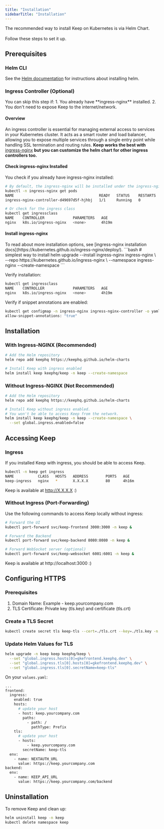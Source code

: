 ```yaml
---
title: "Installation"
sidebarTitle: "Installation"
---
```


<Tip>
The recommended way to install Keep on Kubernetes is via Helm Chart. <br></br>
Follow these steps to set it up.
</Tip>

## Prerequisites

### Helm CLI
See the [Helm documentation](https://helm.sh/docs/intro/install/) for instructions about installing helm.

### Ingress Controller (Optional)
<Info>
You can skip this step if:
1. You already have **ingress-nginx** installed.
2. You don't need to expose Keep to the internet/network.
</Info>

#### Overview
An ingress controller is essential for managing external access to services in your Kubernetes cluster. It acts as a smart router and load balancer, allowing you to expose multiple services through a single entry point while handling SSL termination and routing rules.
**Keep works the best with** [ingress-nginx](https://github.com/kubernetes/ingress-nginx) **but you can customize the helm chart for other ingress controllers too.**


#### Check ingress-nginx Installed
You check if you already have ingress-nginx installed:
```bash
# By default, the ingress-nginx will be installed under the ingress-nginx namespace
kubectl -n ingress-nginx get pods
NAME                                       READY   STATUS    RESTARTS   AGE
ingress-nginx-controller-d49697d5f-hjhbj   1/1     Running   0          4h19m

# Or check for the ingress class
kubectl get ingressclass
NAME    CONTROLLER             PARAMETERS   AGE
nginx   k8s.io/ingress-nginx   <none>       4h19m

```

#### Install ingress-nginx
<Info>
To read about more installation options, see [ingress-nginx installation docs](https://kubernetes.github.io/ingress-nginx/deploy/).
</Info>
```bash
# simplest way to install
helm upgrade --install ingress-nginx ingress-nginx \
  --repo https://kubernetes.github.io/ingress-nginx \
  --namespace ingress-nginx --create-namespace
```

Verify installation:
```bash
kubectl get ingressclass
NAME    CONTROLLER             PARAMETERS   AGE
nginx   k8s.io/ingress-nginx   <none>       4h19m
```

Verify if snippet annotations are enabled:
```bash
kubectl get configmap -n ingress-nginx ingress-nginx-controller -o yaml | grep allow-snippet-annotations
allow-snippet-annotations: "true"
```

## Installation

### With Ingress-NGINX (Recommended)

```bash
# Add the Helm repository
helm repo add keephq https://keephq.github.io/helm-charts

# Install Keep with ingress enabled
helm install keep keephq/keep -n keep --create-namespace
```

### Without Ingress-NGINX (Not Recommended)

```bash
# Add the Helm repository
helm repo add keephq https://keephq.github.io/helm-charts

# Install Keep without ingress enabled.
# You won't be able to access Keep from the network.
helm install keep keephq/keep -n keep --create-namespace \
  --set global.ingress.enabled=false
```

## Accessing Keep

### Ingress
If you installed Keep with ingress, you should be able to access Keep.

```bash
kubectl -n keep get ingress
NAME           CLASS   HOSTS   ADDRESS        PORTS   AGE
keep-ingress   nginx   *       X.X.X.X        80      4h16m
```

Keep is available at http://X.X.X.X :)

### Without Ingress (Port-Forwarding)

Use the following commands to access Keep locally without ingress:
```bash
# Forward the UI
kubectl port-forward svc/keep-frontend 3000:3000 -n keep &

# Forward the Backend
kubectl port-forward svc/keep-backend 8080:8080 -n keep &

# Forward WebSocket server (optional)
kubectl port-forward svc/keep-websocket 6001:6001 -n keep &
```

Keep is available at http://localhost:3000 :)

## Configuring HTTPS

### Prerequisites
1. Domain Name: Example - keep.yourcompany.com
2. TLS Certificate: Private key (tls.key) and certificate (tls.crt)

### Create a TLS Secret
```bash
kubectl create secret tls keep-tls --cert=./tls.crt --key=./tls.key -n keep
```

### Update Helm Values for TLS
```bash
helm upgrade -n keep keep keephq/keep \
  --set "global.ingress.hosts[0]=gkefrontend.keephq.dev" \
  --set "global.ingress.tls[0].hosts[0]=gkefrontend.keephq.dev" \
  --set "global.ingress.tls[0].secretName=keep-tls"
```



On your `values.yaml`:
```bash
...
frontend:
  ingress:
    enabled: true
    hosts:
      # update your host
      - host: keep.yourcompany.com
        paths:
          - path: /
            pathType: Prefix
    tls:
      # update your host
      - hosts:
          - keep.yourcompany.com
        secretName: keep-tls
  env:
    - name: NEXTAUTH_URL
      value: https://keep.yourcompany.com
backend:
  env:
    - name: KEEP_API_URL
      value: https://keep.yourcompany.com/backend
```


## Uninstallation
To remove Keep and clean up:
```bash
helm uninstall keep -n keep
kubectl delete namespace keep
```
